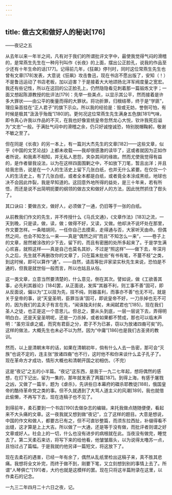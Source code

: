 ```yaml
---
---
---
```

title: 做古文和做好人的秘诀[176]
---




——夜记之五

从去年以来一年半之间，凡有对于我们的所谓批评文字中，最使我觉得气闷的滑稽的，是常燕生先生在一种月刊叫作《长夜》的上面，摆出公正脸孔，说我的作品至少还有十年生命的话[177]。记得前几年，《狂飙》停刊时，同时这位常燕生先生也曾有文章[178]发表，大意说《狂飙》攻击鲁迅，现在书店不愿出版了，安知（！）不是鲁迅运动了书店老板，加以迫害？于是接着大大地颂扬北洋军阀度量之宽宏。我还有些记性，所以在这回的公正脸孔上，仍然隐隐看见刺着那一篇锻炼文字；一面又想起陈源教授的批评法[179]：先举一些美点，以显示其公平，然而接着是许多大罪状——由公平的衡量而得的大罪状。将功折罪，归根结蒂，终于是“学匪”，理应枭首挂在“正人君子”的旗下示众。所以我的经验是：毁或无妨，誉倒可怕，有时候是极其“汲汲乎殆哉”[180]的。更何况这位常燕生先生满身五色旗[181]气味，即令真心许我以作品的不灭，在我也好像宣统皇帝忽然龙心大悦，钦许我死后谥为“文忠”一般。于满肚气闷中的滑稽之余，仍只好诚惶诚恐，特别脱帽鞠躬，敬谢不敏之至了。

但在同是《长夜》的另一本上，有一篇刘大杰先生的文章[182]——这些文章，似乎《中国的文艺论战》上都未收载——我却很感激的读毕了，这或者就因为正如作者所说，和我素不相知，并无私人恩怨，夹杂其间的缘故。然而尤使我觉得有益的，是作者替我设法，以为在这样四面围剿之中，不如放下刀笔，暂且出洋；并且给我忠告，说是在一个人的生活史上留下几张白纸，也并无什么紧要。在仅仅一个人的生活史上，有了几张白纸，或者全本都是白纸，或者竟全本涂成黑纸，地球也决不会因此炸裂，我是早知道的。这回意外地所得的益处，是三十年来，若有所悟，而还是说不出简明扼要的纲领的做古文和做好人的方法，因此恍然抓住了辔头了。

其口诀曰：要做古文，做好人，必须做了一通，仍旧等于一张的白纸。

从前教我们作文的先生，并不传授什么《马氏文通》，《文章作法》[183]之流，一天到晚，只是读，做，读，做；做得不好，又读，又做。他却决不说坏处在那里，作文要怎样。一条暗胡同，一任你自己去摸索，走得通与否，大家听天由命。但偶然之间，也会不知怎么一来——真是“偶然之间”而且“不知怎么一来”，——卷子上的文章，居然被涂改的少下去，留下的，而且有密圈的处所多起来了。于是学生满心欢喜，就照这样——真是自己也莫名其妙，不过是“照这样”——做下去，年深月久之后，先生就不再删改你的文章了，只在篇末批些“有书有笔，不蔓不枝”之类，到这时候，即可以算作“通”。——自然，请高等批评家梁实秋先生来说，恐怕是不通的，但我是就世俗一般而言，所以也姑且从俗。

这一类文章，立意当然要清楚的，什么意见，倒在其次。譬如说，做《工欲善其事，必先利其器论》[184]罢，从正面说，发挥“其器不利，则工事不善”固可，即从反面说，偏以为“工以技为先，技不纯，则器虽利，而事亦不善”也无不可。就是关于皇帝的事，说“天皇圣明，臣罪当诛”固可，即说皇帝不好，一刀杀掉也无不可的，因为我们的孟夫子有言在先，“闻诛独夫纣矣，未闻弑君也”[185]，现在我们圣人之徒，也正是这一个意思儿。但总之，要从头到底，一层一层说下去，弄得明明白白，还是天皇圣明呢，还是一刀杀掉，或者如果都不赞成，那也可以临末声明：“虽穷淫虐之威，而究有君臣之分，君子不为已甚，窃以为放诸四裔可矣”的。这样的做法，大概先生也未必不以为然，因为“中庸”[186]也是我们古圣贤的教训。

然而，以上是清朝末年的话，如果在清朝初年，倘有什么人去一告密，那可会“灭族”也说不定的，连主张“放诸四裔”也不行，这时他不和你来谈什么孟子孔子了。现在革命方才成功，情形大概也和清朝开国之初相仿。（不完）

这是“夜记”之五的小半篇。“夜记”这东西，是我于一九二七年起，想将偶然的感想，在灯下记出，留为一集的，那年就发表了两篇[187]。到得上海，有感于屠戮之凶，又做了一篇半，题为《虐杀》，先讲些日本幕府的磔杀耶教徒[188]，俄国皇帝的酷待革命党之类的事。但不久就遇到了大骂人道主义的风潮[189]，我也就借此偷懒，不再写下去，现在连稿子也不见了。

到得前年，柔石要到一个书店[190]去做杂志的编辑，来托我做点随随便便，看起来不大头痛的文章。这一夜我就又想到做“夜记”，立了这样的题目。大意是想说，中国的作文和做人，都要古已有之，但不可直钞整篇，而须东拉西扯，补缀得看不出缝，这才算是上上大吉。所以做了一大通，还是等于没有做，而批评者则谓之好文章或好人。社会上的一切，什么也没有进步的病根就在此。当夜没有做完，睡觉去了。第二天柔石来访，将写下来的给他看，他皱皱眉头，以为说得太噜苏一点，且怕过占了篇幅。于是我就约他另译一篇短文，将这放下了。

现在去柔石的遇害，已经一年有余了，偶然从乱纸里检出这稿子来，真不胜其悲痛。我想将全文补完，而终于做不到，刚要下笔，又立刻想到别的事情上去了。所谓“人琴俱亡”[191]者，大约也就是这模样的罢。现在只将这半篇附录在这里，以作柔石的记念。

一九三二年四月二十六日之夜，记。